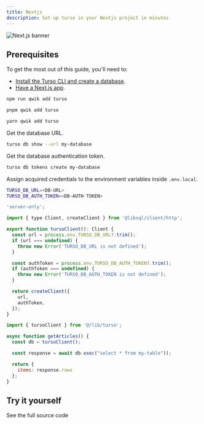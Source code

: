 ```yaml
---
title: Nextjs
description: Set up turso in your Nextjs project in minutes
---
```


![Next.js banner](/images/guides/nextjs-banner.png)

## Prerequisites

To get the most out of this guide, you'll need to:

- [Install the Turso CLI and create a database].
- [Have a Next.js app].

<Steps>

<Step title="Install the libSQL JavaScript SDK">

<CodeGroup>

```bash npm
npm run qwik add turso
```

```bash pnpm
pnpm qwik add turso
```

```bash yarn
yarn qwik add turso
```

</CodeGroup>

</Step>

<Step title="Set up the database credentials.">

Get the database URL.

```bash
turso db show --url my-database
```
Get the database authentication token.

```bash
turso db tokens create my-database
```

Assign acquired credentials to the environment variables inside `.env.local`.

```bash
TURSO_DB_URL=<DB-URL>
TURSO_DB_AUTH_TOKEN=<DB-AUTH-TOKEN>
```
</Step>

<Step title="Initiate a LibSQL Client.">

```javascript lib/turso
'server-only';

import { type Client, createClient } from '@libsql/client/http';

export function tursoClient(): Client {
  const url = process.env.TURSO_DB_URL?.trim();
  if (url === undefined) {
    throw new Error('TURSO_DB_URL is not defined');
  }

  const authToken = process.env.TURSO_DB_AUTH_TOKEN?.trim();
  if (authToken === undefined) {
    throw new Error('TURSO_DB_AUTH_TOKEN is not defined');
  }

  return createClient({
    url,
    authToken,
  });
}
```
</Step>

<Step title="Fetch data from Turso.">

```javascript
import { tursoClient } from '@/lib/turso';

async function getArticles() {
  const db = tursoClient();

  const response = await db.exec("select * from my-table"));

  return {
    items: response.rows
  };
}
```
</Step>

</Steps>

## Try it yourself

<CardGroup cols={2}>
  <Card title="A frameworks listing website" icon="arrow-up-right-from-square" href="https://github.com/turso-extended/app-turso-nextjs-starter">
    See the full source code
  </Card>
</CardGroup>


[Install the Turso CLI and create a database]: /cli/installation
[Have a Next.js app]: https://nextjs.org/docs/getting-started/installation#automatic-installation